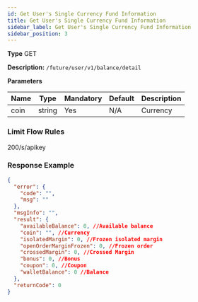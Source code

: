 ```yaml
---
id: Get User's Single Currency Fund Information
title: Get User's Single Currency Fund Information
sidebar_label: Get User's Single Currency Fund Information
sidebar_position: 3
---
```


**Type** GET

**Description:** `/future/user/v1/balance/detail`

**Parameters**

| Name | Type   | Mandatory | Default | Description |
| ---- | ------ | --------- | ------- | ----------- |
| coin | string | Yes       | N/A     | Currency    |

### Limit Flow Rules

200/s/apikey

### Response Example

```json title="Response"
{
  "error": {
    "code": "",
    "msg": ""
  },
  "msgInfo": "",
  "result": {
    "availableBalance": 0, //Available balance
    "coin": "", //Currency
    "isolatedMargin": 0, //Frozen isolated margin
    "openOrderMarginFrozen": 0, //Frozen order
    "crossedMargin": 0, //Crossed Margin
    "bonus": 0, //Bonus
    "coupon": 0, //Coupon
    "walletBalance": 0 //Balance
  },
  "returnCode": 0
}
```
